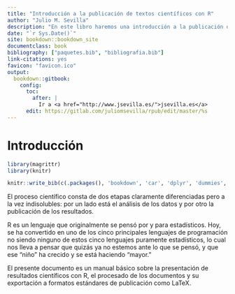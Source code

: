 ```yaml
---
title: "Introducción a la publicación de textos científicos con R"
author: "Julio M. Sevilla"
description: "En este libro haremos una introducción a la publicación de textos científicos con R"
date: "`r Sys.Date()`"
site: bookdown::bookdown_site
documentclass: book
bibliography: ["paquetes.bib", "bibliografia.bib"]
link-citations: yes
favicon: "favicon.ico"
output:
  bookdown::gitbook:
    config:
      toc:
        after: |
          Ir a <a href="http://www.jsevilla.es/">jsevilla.es</a>
      edit: https://gitlab.com/juliomsevilla/rpub/edit/master/%s
---
```


# Introducción {-}
```r
library(magrittr)
library(knitr)
```

```r
knitr::write_bib(c(.packages(), 'bookdown', 'car', 'dplyr', 'dummies','flexdashboard', 'ggplot2', 'installr', 'jsonlite', 'knitr', 'nlme','Rcmdr', 'RCurl', 'rmarkdown', 'scales', 'shiny', 'XML'), 'paquetes.bib')
```

El proceso científico consta de dos etapas claramente diferenciadas pero a la vez indisolubles: por un lado está el análisis de los datos y por otro la publicación de los resultados.

R es un lenguaje que originalmente se pensó por y para estadísticos. Hoy, se ha convertido en uno de los cinco principales lenguajes de programación no siendo ninguno de estos cinco lenguajes puramente estadísticos, lo cual nos lleva a pensar que quizás ya no estemos ante lo que se pensó, y que ese "niño" ha crecido y se está haciendo "mayor."

El presente documento es un manual básico sobre la presentación de resultados científicos con R, el procesado de los documentos y su exportación a formatos estándares de publicación como LaTeX.




